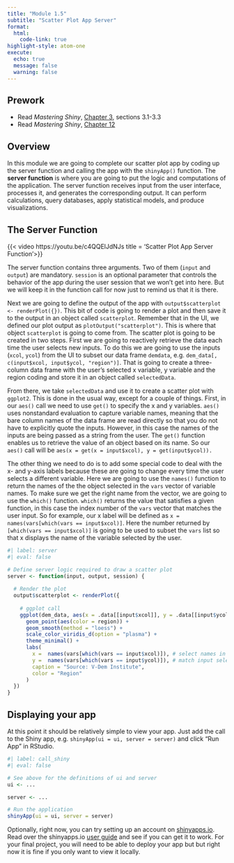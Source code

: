 ```yaml
---
title: "Module 1.5"
subtitle: "Scatter Plot App Server"
format: 
  html:
    code-link: true
highlight-style: atom-one
execute:
  echo: true
  message: false
  warning: false
---
```


::: {.callout-tip}
## Prework

- Read *Mastering Shiny*, [Chapter 3](https://mastering-shiny.org/basic-reactivity.html), sections 3.1-3.3
- Read *Mastering Shiny*, [Chapter 12](https://mastering-shiny.org/action-tidy.html)
:::

## Overview

In this module we are going to complete our scatter plot app by coding up the server function and calling the app with the `shinyApp()` function. The **server function** is where you are going to put the logic and computations of the application. The server function receives input from the user interface, processes it, and generates the corresponding output. It can perform calculations, query databases, apply statistical models, and produce visualizations.

## The Server Function 

{{< video https://youtu.be/c4QQElJdNJs title = 'Scatter Plot App Server Function'>}}

The server function contains three arguments. Two of them (`input` and `output`) are mandatory. `session` is an optional parameter that controls the behavior of the app during the user session that we won't get into here. But we will keep it in the function call for now just to remind us that it is there. 

Next we are going to define the output of the app with `output$scatterplot <- renderPlot({})`. This bit of code is going to render a plot and then save it to the output in an object called `scatterplot`. Remember that in the UI, we defined our plot output as `plotOutput("scatterplot")`. This is where that object `scatterplot` is going to come from. 
The scatter plot is going to be created in two steps. First we are going to reactively retrieve the data each time the user selects new inputs. To do this we are going to use the inputs (`xcol`, `ycol`) from the UI to subset our data frame `demdata`, e.g. `dem_data[, c(input$xcol, input$ycol, "region")]`. That is going to create a three-column data frame with the user's selected x variable, y variable and the region coding and store it in an object called `selectedData`.  

From there, we take `selectedData` and use it to create a scatter plot with `ggplot2`. This is done in the usual way, except for a couple of things. First, in our `aes()` call we need to use `get()` to specify the x and y variables. `aes()` uses nonstandard evaluation to capture variable names, meaning that the bare column names of the data frame are read directly so that you do not have to explicitly quote the inputs. However, in this case the names of the inputs are being passed as a string from the user. The `get()` function enables us to retrieve the value of an object based on its name. So our `aes()` call will be `aes(x = get(x = input$xcol), y = get(input$ycol)).` 

The other thing we need to do is to add some special code to deal with the x- and y-axis labels because these are going to change every time the user selects a different variable. Here we are going to use the `names()` function to return the names of the the object selected in the `vars` vector of variable names. To make sure we get the right name from the vector, we are going to use the `which()` function. `which()` returns the value that satisfies a given function, in this case the index number of the `vars` vector that matches the user input. So for example, our x label will be defined as `x = names(vars[which(vars == input$xcol)]`. Here the number returned by `[which(vars == input$xcol)]` is going to be used to subset the `vars` list so that x displays the name of the variable selected by the user.

```r
#| label: server
#| eval: false

# Define server logic required to draw a scatter plot
server <- function(input, output, session) {
  
  # Render the plot
  output$scatterplot <- renderPlot({
    
    # ggplot call
    ggplot(dem_data, aes(x = .data[[input$xcol]], y = .data[[input$ycol]])) +
      geom_point(aes(color = region)) +
      geom_smooth(method = "loess") +
      scale_color_viridis_d(option = "plasma") +
      theme_minimal() +
      labs(
        x =  names(vars[which(vars == input$xcol)]), # select names in vars that
        y =  names(vars[which(vars == input$ycol)]), # match input selections
        caption = "Source: V-Dem Institute",
        color = "Region"
      )
  })
}
```

## Displaying your app

At this point it should be relatively simple to view your app. Just add the call to the Shiny app, e.g. `shinyApp(ui = ui, server = server)` and click "Run App" in RStudio. 

```r
#| label: call_shiny
#| eval: false

# See above for the definitions of ui and server
ui <- ...

server <- ...

# Run the application 
shinyApp(ui = ui, server = server)
```

Optionally, right now, you can try setting up an account on [shinyapps.io](https://www.shinyapps.io/). Read over the shinyapps.io [user guide](https://docs.posit.co/shinyapps.io/index.html) and see if you can get it to work. For your final project, you will need to be able to deploy your app but but right now it is fine if you only want to view it locally.
